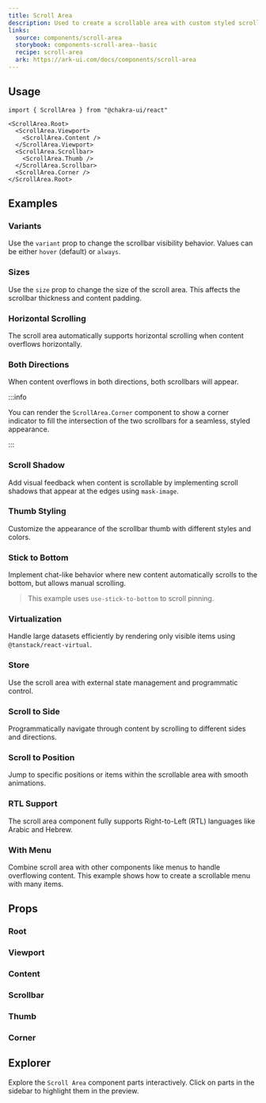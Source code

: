 ```yaml
---
title: Scroll Area
description: Used to create a scrollable area with custom styled scrollbars
links:
  source: components/scroll-area
  storybook: components-scroll-area--basic
  recipe: scroll-area
  ark: https://ark-ui.com/docs/components/scroll-area
---
```


<ExampleTabs name="scroll-area-basic" />

## Usage

```tsx
import { ScrollArea } from "@chakra-ui/react"
```

```tsx
<ScrollArea.Root>
  <ScrollArea.Viewport>
    <ScrollArea.Content />
  </ScrollArea.Viewport>
  <ScrollArea.Scrollbar>
    <ScrollArea.Thumb />
  </ScrollArea.Scrollbar>
  <ScrollArea.Corner />
</ScrollArea.Root>
```

## Examples

### Variants

Use the `variant` prop to change the scrollbar visibility behavior. Values can
be either `hover` (default) or `always`.

<ExampleTabs name="scroll-area-with-variants" />

### Sizes

Use the `size` prop to change the size of the scroll area. This affects the
scrollbar thickness and content padding.

<ExampleTabs name="scroll-area-with-sizes" />

### Horizontal Scrolling

The scroll area automatically supports horizontal scrolling when content
overflows horizontally.

<ExampleTabs name="scroll-area-horizontal" />

### Both Directions

When content overflows in both directions, both scrollbars will appear.

<ExampleTabs name="scroll-area-both-directions" />

:::info

You can render the `ScrollArea.Corner` component to show a corner indicator to
fill the intersection of the two scrollbars for a seamless, styled appearance.

:::

### Scroll Shadow

Add visual feedback when content is scrollable by implementing scroll shadows
that appear at the edges using `mask-image`.

<ExampleTabs name="scroll-area-with-scroll-shadow" />

### Thumb Styling

Customize the appearance of the scrollbar thumb with different styles and
colors.

<ExampleTabs name="scroll-area-with-thumb-styling" />

### Stick to Bottom

Implement chat-like behavior where new content automatically scrolls to the
bottom, but allows manual scrolling.

> This example uses `use-stick-to-bottom` to scroll pinning.

<ExampleTabs name="scroll-area-stick-to-bottom" />

### Virtualization

Handle large datasets efficiently by rendering only visible items using
`@tanstack/react-virtual`.

<ExampleTabs name="scroll-area-virtualization" />

### Store

Use the scroll area with external state management and programmatic control.

<ExampleTabs name="scroll-area-with-store" />

### Scroll to Side

Programmatically navigate through content by scrolling to different sides and
directions.

<ExampleTabs name="scroll-area-scroll-to-side" />

### Scroll to Position

Jump to specific positions or items within the scrollable area with smooth
animations.

<ExampleTabs name="scroll-area-scroll-to-position" />

### RTL Support

The scroll area component fully supports Right-to-Left (RTL) languages like
Arabic and Hebrew.

<ExampleTabs name="scroll-area-with-rtl" />

### With Menu

Combine scroll area with other components like menus to handle overflowing
content. This example shows how to create a scrollable menu with many items.

<ExampleTabs name="scroll-area-with-menu" />

## Props

### Root

<PropTable component="ScrollArea" part="Root" />

### Viewport

<PropTable component="ScrollArea" part="Viewport" />

### Content

<PropTable component="ScrollArea" part="Content" />

### Scrollbar

<PropTable component="ScrollArea" part="Scrollbar" />

### Thumb

<PropTable component="ScrollArea" part="Thumb" />

### Corner

<PropTable component="ScrollArea" part="Corner" />

## Explorer

Explore the `Scroll Area` component parts interactively. Click on parts in the
sidebar to highlight them in the preview.

<Explorer name="scroll-area-basic" />
